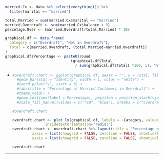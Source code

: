 ```r

married.Cx <- data %>% select(everything()) %>%
  filter(marital == "married")

total.Married = sum(married.Cx$marital == "married")
married.Overdraft <- sum(married.Cx$balance < 0)
percetage.Over <- (married.Overdraft/total.Married) * 100

graphical.df <- data.frame(
  Category = c("Overdraft", "Not in Overdraft"),
  Total = c(married.Overdraft, (total.Married-married.Overdraft))
)
graphical.df$Percentage <- paste0(round
                              (graphical.df$Total 
                                / sum(graphical.df$Total) *100, 1), "%")

```

-   <div>

    ```r

    #overdraft.chart <- ggplot(graphical.df, aes(x = "", y = Total, fill = Category)) +
      #geom_bar(stat = "identity", width = 1, color = "white") +
      #coord_polar("y", start = 0) +
      #labs(title = "Percentage of Married Customers in Overdraft") +
      #theme_void() +
      #geom_text(aes(label = Percentage), position = position_stack(vjust = 0.5)) +
      #scale_fill_manual(values = c("red", "blue"), breaks = c("overdraft", "not in overdraft"))

    #overdraft.chart

    overdraft.chart <- plot_ly(graphical.df, labels = ~Category, values = ~Total, type = 'pie',                            textinfo='label+percent',
                   insidetextorientation='radial')
    overdraft.chart <- overdraft.chart %>% layout(title = 'Percentage of Married Customers in Overdraft',
             xaxis = list(showgrid = FALSE, zeroline = FALSE, showticklabels = FALSE),
             yaxis = list(showgrid = FALSE, zeroline = FALSE, showticklabels = FALSE))

    overdraft.chart

    ```

    </div>

------------------------------------------------------------------------
